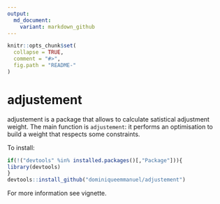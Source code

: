 ```yaml
---
output:
  md_document:
    variant: markdown_github
---
```


<!-- README.md is generated from README.Rmd. Please edit that file -->

```r
knitr::opts_chunk$set(
  collapse = TRUE,
  comment = "#>",
  fig.path = "README-"
)
```

# adjustement

adjustement is a package that allows to calculate satistical adjustment weight. The main function is `adjustement`: it performs an optimisation to build a weight that respects some constraints.


To install:

```R
if(!("devtools" %in% installed.packages()[,"Package"])){
library(devtools)
}
devtools::install_github("dominiqueemmanuel/adjustement")
````

For more information see vignette.
